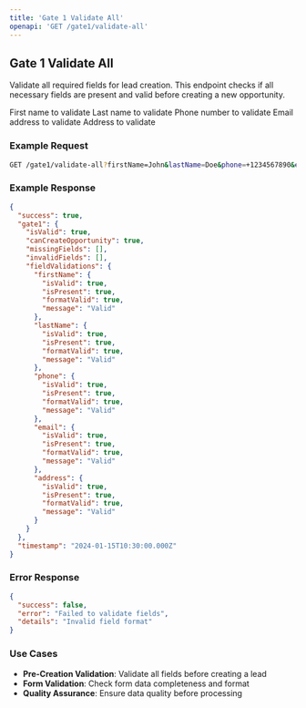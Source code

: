 ```yaml
---
title: 'Gate 1 Validate All'
openapi: 'GET /gate1/validate-all'
---
```


## Gate 1 Validate All

Validate all required fields for lead creation. This endpoint checks if all necessary fields are present and valid before creating a new opportunity.

<ParamField path="query" type="string" name="firstName">
  First name to validate
</ParamField>

<ParamField path="query" type="string" name="lastName">
  Last name to validate
</ParamField>

<ParamField path="query" type="string" name="phone">
  Phone number to validate
</ParamField>

<ParamField path="query" type="string" name="email">
  Email address to validate
</ParamField>

<ParamField path="query" type="string" name="address">
  Address to validate
</ParamField>

### Example Request

```bash
GET /gate1/validate-all?firstName=John&lastName=Doe&phone=+1234567890&email=john@example.com&address=123 Main St
```

### Example Response

```json
{
  "success": true,
  "gate1": {
    "isValid": true,
    "canCreateOpportunity": true,
    "missingFields": [],
    "invalidFields": [],
    "fieldValidations": {
      "firstName": {
        "isValid": true,
        "isPresent": true,
        "formatValid": true,
        "message": "Valid"
      },
      "lastName": {
        "isValid": true,
        "isPresent": true,
        "formatValid": true,
        "message": "Valid"
      },
      "phone": {
        "isValid": true,
        "isPresent": true,
        "formatValid": true,
        "message": "Valid"
      },
      "email": {
        "isValid": true,
        "isPresent": true,
        "formatValid": true,
        "message": "Valid"
      },
      "address": {
        "isValid": true,
        "isPresent": true,
        "formatValid": true,
        "message": "Valid"
      }
    }
  },
  "timestamp": "2024-01-15T10:30:00.000Z"
}
```

### Error Response

```json
{
  "success": false,
  "error": "Failed to validate fields",
  "details": "Invalid field format"
}
```

### Use Cases

- **Pre-Creation Validation**: Validate all fields before creating a lead
- **Form Validation**: Check form data completeness and format
- **Quality Assurance**: Ensure data quality before processing
